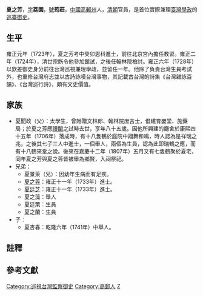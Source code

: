 '''夏之芳'''，[[表字|字]]'''荔園'''，[[號|號]]'''筠莊'''，[[中國|中國]][[高郵州|高郵州]]人，[[清朝|清朝]]官員{{r|重}}，是首位實際兼理[[臺灣|臺灣]][[學政|學政]]的[[巡臺御史|巡臺御史]]{{NoteTag|1=在此之前，臺灣的學政是由[[臺灣道|臺灣道]]兼理{{r|湯|page=6}}。}}{{r|湯}}。

==生平==
雍正元年（1723年），夏之芳考中癸卯恩科進士，前往北京宮內擔任教習。雍正二年（1724年），清世宗飭令他參加館試，之後任翰林院檢討{{r|湯}}。雍正六年（1728年）以欽差御史身分前往台灣巡視兼理學政，並留任一年。他除了負責台灣生員考試外，也重修台灣府志並以古詩詠嘆台灣事物，其記載古台灣的詩集《台灣雜詠百韻》、《台灣巡行詩》，頗有文史價值{{r|重}}。

== 家族 ==
*夏聞政（父）：太學生，曾貤贈文林郎、翰林院庶吉士，倡建育嬰堂、施藥局；於夏之芳應[[禮闈|禮闈]]之試時去世，享年八十五歲{{r|湯|page=2、39}}。因他所興建的廳舍於康熙四十五年（1706年）落成時，有十八隻鶴於庭院中翔舞和鳴，時人認為是祥瑞之兆，之後其七子三人中進士，一個舉人，兩個為生員，認為此即瑞鶴之應，而有十八鶴來堂之說{{r|湯|page=39}}。後來在嘉慶十二年（1807年）五月又有七隻鶴聚於夏宅，同年夏之芳與夏之蓉皆被舉為鄉賢，入祠祭祀{{r|湯|page=40}}。
*兄弟{{r|湯|page=39}}：
**夏景萊（兄）：因幼年生病而有足疾。
**[[夏之蓉|夏之蓉]]：雍正十一年（1733年）進士。
**[[夏廷芝|夏廷芝]]：雍正十一年（1733年）進士。
**夏之藻：舉人 
**夏廷萊：生員
**夏之蘭：生員
*子：
**夏杏春：乾隆六年（1741年）中舉人{{r|湯|page=2}}。

== 註釋 ==
{{NoteFoot}}

==參考文獻==
{{reflist|refs=
<ref name="重">劉寧顏編，《重修台灣省通志》，臺北市，台灣省文獻委員會，1994年</ref>
<ref name="湯">{{cite book|author=湯熙勇 |title=〈清代巡臺御史夏之芳的事蹟（1728－1729）〉，《臺灣史研究論文集》|publisher=中華民國臺灣史蹟研究中心 |pages=1－55頁|date=1988年12月}}</ref>
}}
{{start box}}
{{s-off}}
{{s-before|[[尹秦|尹秦]]}}
{{s-title|[[巡視臺灣監察御史|巡視臺灣監察御史]]（漢）|雍正六年（1728年）上任}}
{{s-after|[[李元直|李元直]]}}
{{end box}}

{{雍正元年癸卯恩科殿試金榜}}
{{特授改補館職翰林}}
{{台灣漢詩詩人}}
{{DEFAULTSORT:Xia夏}}
[[Category:巡視台灣監察御史|Category:巡視台灣監察御史]]
[[Category:高郵人|Category:高郵人]]
[[Category:夏姓|Z]]